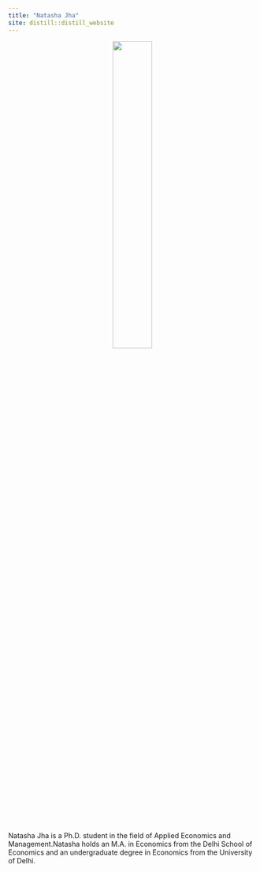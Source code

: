 ```yaml
---
title: "Natasha Jha"
site: distill::distill_website
---
```


<center>
<img src="images/natasha.jpg" style="width:40%;" >
</center>
<p>&nbsp;</p>  

Natasha Jha is a Ph.D. student in the field of Applied Economics and Management.Natasha holds an M.A. in Economics from the Delhi School of Economics and an undergraduate degree in Economics from the University of Delhi.